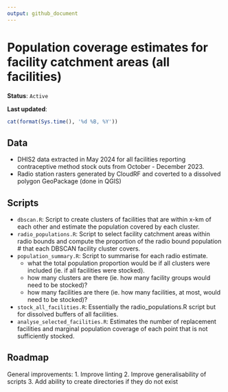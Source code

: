 ```yaml
---
output: github_document
---
```

# Population coverage estimates for facility catchment areas (all facilities)

**Status**: `Active`

**Last updated**:
```r
cat(format(Sys.time(), '%d %B, %Y'))
``` 


## Data
* DHIS2 data extracted in May 2024 for all facilities reporting contraceptive method stock outs from October - December 2023.
* Radio station rasters generated by CloudRF and coverted to a dissolved polygon GeoPackage (done in QGIS)

## Scripts
- `dbscan.R`: Script to create clusters of facilities that are within x-km of each other and estimate the population covered by each cluster.
-   `radio_populations.R`: Script to select facility catchment areas within radio bounds and compute the proportion of the radio bound population \# that each DBSCAN facility cluster covers.
-   `population_summary.R`: Script to summarise for each radio estimate.
    -   what the total population proportion would be if all clusters were included (ie. if all facilities were stocked).
    -   how many clusters are there (ie. how many facility groups would need to be stocked)?
    -   how many facilities are there (ie. how many facilities, at most, would need to be stocked)?
- `stock_all_facilities.R`: Essentially the radio_populations.R script but for dissolved buffers of all facilities.
- `analyse_selected_facilities.R`: Estimates the number of replacement facilities and marginal population coverage of each point that is not sufficiently stocked.


## Roadmap

General improvements:
1. Improve linting
2. Improve generalisability of scripts
3. Add ability to create directories if they do not exist
